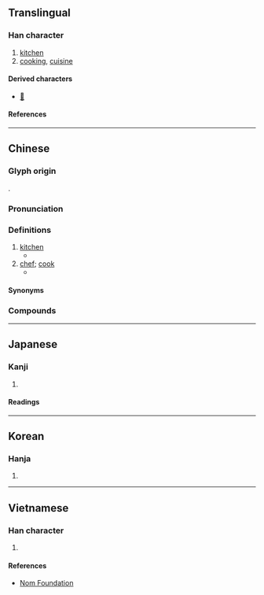 {{character info}}
==Translingual==

===Han character===
{{Han char|rn=53|rad=广|as=05|sn=8|four=00212|canj=IPRU|ids=⿸广包}}

# [[kitchen]]
# [[cooking]], [[cuisine]]

====Derived characters====
* [[𠝇]]

====References====
{{Han ref|kx=0344.100|dkj=09266|dj=0653.310|hdz=20879.040|uh=5E96}}

----

==Chinese==
{{zh-forms}}

===Glyph origin===
{{Han etym}}
{{Han compound|广|包|ls=psc|c1=s|c2=p|t1=house}}.

===Pronunciation===
{{zh-pron
|m=páo
|c=paau4
|mn=pâu
|mc=y
|oc=y
|cat=n
}}

===Definitions===
{{zh-hanzi}}

# [[kitchen]]
#* {{zh-x|庖 有 肥 肉，廄 有 肥 馬，民 有 飢 色，野 有 餓莩{piǎo}，此 率{shuài} 獸 而 食 人 也。|In your '''kitchen''' there is fat meat; in your stables there are fat horses. But your people have the look of hunger, and on the wilds there are those who have died of famine. This is leading on beasts to devour men.|CL|ref=Mengzi}}
# [[chef]]; [[cook]]
#* {{zh-x|良 庖 歲 更{gēng} 刀，割 也；族 庖 月 更{gēng} 刀，折 也。|A good '''cook''' changes his knife every year; (it may have been injured) in cutting - an ordinary '''cook''' changes his every month - (it may have been) broken.|CL|ref=Zhuangzi}}

====Synonyms====
{{zh-dial|廚房}}
{{zh-dial|廚師}}

===Compounds===
{{zh-der|代庖|尸祝代庖|庖丁|庖丁解牛|庖人|庖代|庖子|庖宰|庖廚|庖犧|庖立|庖羲|庖鼎|治庖|良庖|越俎代庖}}

----

==Japanese==

===Kanji===
{{ja-kanji|grade=|rs=广05}}

# {{rfdef|ja|sort=广05}}

====Readings====
{{ja-readings
|on=ほう
|kun=くりや-
}}

----

==Korean==

===Hanja===
{{ko-hanja|포}}

# {{rfdef|ko|sort=广05}}

----

==Vietnamese==

===Han character===
{{vi-readings|rs=广05|reading=bào}}

# {{rfdef|vi|sort=广05}}

====References====
* [http://nomfoundation.org/common/nom_details.php?codepoint=5e96 Nom Foundation]